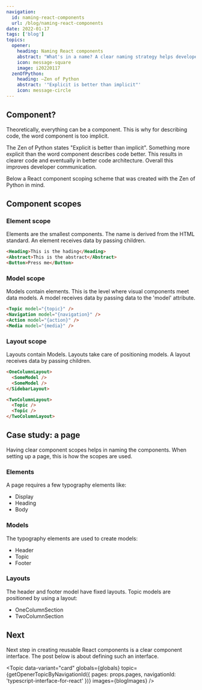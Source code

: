 ```yaml
---
navigation:
  id: naming-react-components
  url: /blog/naming-react-components
date: 2022-01-17
tags: ['blog']
topics:
  opener:
    heading: Naming React components
    abstract: "What's in a name? A clear naming strategy helps developers communicate. Most devs rather spend time writing component code than wasting time on a good component name."
    icon: message-square
    image: i20220117
  zenOfPython:
    heading: ―Zen of Python
    abstract: '"Explicit is better than implicit"'
    icon: message-circle
---
```


## Component?

Theoretically, everything can be a component. This is why for describing code,
the word component is too implicit.

<Topic
  data-variant="quote"
  globals={globals}
  topic={frontmatter.topics.zenOfPython}
/>

The Zen of Python states "Explicit is better than implicit". Something more
explicit than the word component describes code better. This results in clearer
code and eventually in better code architecture. Overall this improves developer
communication.

Below a React component scoping scheme that was created with the Zen of Python
in mind.

## Component scopes

### Element scope

Elements are the smallest components. The name is derived from the HTML
standard. An element receives data by passing children.

```html
<Heading>This is the hading</Heading>
<Abstract>This is the abstract</Abstract>
<Button>Press me</Button>
```

### Model scope

Models contain elements. This is the level where visual components meet data
models. A model receives data by passing data to the 'model' attribute.

```html
<Topic model="{topic}" />
<Navigation model="{navigation}" />
<Action model="{action}" />
<Media model="{media}" />
```

### Layout scope

Layouts contain Models. Layouts take care of positioning models. A layout
receives data by passing children.

```html
<OneColumnLayout>
  <SomeModel />
  <SomeModel />
</SidebarLayout>

<TwoColumnLayout>
  <Topic />
  <Topic />
</TwoColumnLayout>
```

## Case study: a page

Having clear component scopes helps in naming the components. When setting up a
page, this is how the scopes are used.

### Elements

A page requires a few typography elements like:

* Display
* Heading
* Body

### Models

The typography elements are used to create models:

* Header
* Topic
* Footer

### Layouts

The header and footer model have fixed layouts. Topic models are positioned by
using a layout: 

* OneColumnSection
* TwoColumnSection

## Next

Next step in creating reusable React components is a clear component interface.
The post below is about defining such an interface.

<Topic
  data-variant="card"
  globals={globals}
  topic={getOpenerTopicByNavigationId({ pages: props.pages, navigationId: 'typescript-interface-for-react' })}
  images={blogImages}
/>
